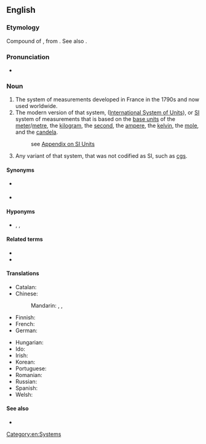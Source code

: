 {{also|metric-system}}
==English==

===Etymology===
Compound of {{compound|en|metric|system}}, from {{der|en|fr|métrique}}. See also {{m|en|meter}}.

===Pronunciation===
* {{IPA|en|/ˈmɛtɹɪk ˌsɪstəm/}}

===Noun===
{{en-noun|?}}

# The system of measurements developed in France in the 1790s and now used worldwide.
# The modern version of that system, {{w|Systeme Internationale d'Unites}} ([[International System of Units]]), or [[SI]] system of measurements that is based on the [[base unit]]s of the [[meter]]/[[metre]], the [[kilogram]], the [[second]], the [[ampere]], the [[kelvin]], the [[mole]], and the [[candela]].
#: see [[Appendix:SI_units|Appendix on SI Units]]
# Any variant of that system, that was not codified as SI, such as [[cgs]].

====Synonyms====
* {{l|en|metric}} {{qualifier|abbreviation}}
* {{sense|système international}} {{l|en|SI}}

====Hyponyms====
* {{sense|variants}} {{l|en|cgs}}, {{l|en|mks}}, {{l|en|MTS}}

====Related terms====
* {{l|en|metrication}}
* {{l|en|metric conversion}}

====Translations====
{{trans-top|system of measurements developed in France}}
* Catalan: {{t|ca|sistema mètric|m}}
* Chinese:
*: Mandarin: {{t|cmn|國際公制}}, {{t|cmn|国际公制|tr=guójì gōngzhì}}, {{q|short form}} {{t+|cmn|公制|tr=gōngzhì}}
* Finnish: {{t|fi|metrijärjestelmä}}
* French: {{t+|fr|système métrique|m}}
* German: {{t|de|metrisches System|n}}
{{trans-mid}}
* Hungarian: {{t+|hu|méterrendszer}}
* Ido: {{t|io|metrala sistemo}}
* Irish: {{t|ga|córas méadrach|m}}
* Korean: {{t+|ko|미터법(法)}}
* Portuguese: {{t+|pt|sistema métrico}}
* Romanian: {{t+|ro|sistem metric|n}}
* Russian: {{t|ru|метри́ческая систе́ма|f}}
* Spanish: {{t|es|sistema métrico|m}}
* Welsh: {{t|cy|system fedrig|f}}
{{trans-bottom}}

{{trans-see|International System of Units}}

====See also====
* {{l|en|decimalization}}

[[Category:en:Systems]]